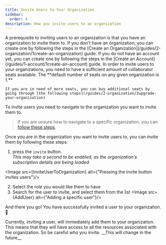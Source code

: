 ```yaml
---
title: Invite Users to Your Organization
sidebar:
  order: 4
description: How you invite users to an organization
---
```



<Card title="Do you have an organization to invite to?" icon="information">
    A prerequisite to inviting users to an organization is that you have an organization to invite them to. If you don't have an organization, you can create one by following the steps in the [Create an Organization](/guides/2-organization/1create-an-organization) guide.
    If you do not have an account yet, you can create one by following the steps in the [Create an Account](/guides/1-account/1create-an-account) guide.
</Card>

<Card title="Do you have enough contributor seats?" icon="information">
    In order to invite users to your organizations, you need to have a sufficient amount of collaborator seats available. The **default number of seats on any given organization is 1.**

    If you are in need of more seats, you can buy additional seats by going through [the following steps](/guides/2-organization/2upgrade-your-organization)
</Card>

To invite users you need to navigate to the organization you want to invite them to.
> If you are unsure how to navigate to a specific organization, you can [follow these steps](/guides/2-organization/4switch-between-organizations).

Once you are in the organization you want to invite users to, you can invite them by following these steps:

1. press the `invite` button. <br/>_This may take a second to be enabled, as the organization's subscription details are being loaded._

<Image src={InviteUserToOrganization} alt={"Pressing the invite button invites users"}/>

2. Select the role you would like them to have
3. Search for the user to invite, and select them from the list
<Image src={AddUser} alt={"Adding a specific user"}/>

And there you go! You have successfully invited a user to your organization. 🎉

<Card title="Users are added immediately!" icon="warning">
    Currently, inviting a user, will immediately add them to your organization. This means that they will have access to all the resources associated with the organization. So be careful who you invite. __This will change in the future__
</Card>